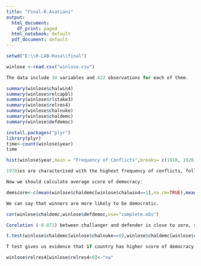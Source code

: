 ```yaml
---
title: "Final-R.Asatiani"
output:
  html_document:
    df_print: paged
  html_notebook: default
  pdf_document: default
---
```

```r
setwd("E:\\R-LAB-Rusa\\final")

winlose <-read.csv("winlose.csv")

The data include 34 variables and 422 observations for each of them. 

summary(winlose$chalwin4)
summary(winlose$relcapbl)
summary(winlose$rlstake3)
summary(winlose$relres4)
summary(winlose$chalnuke)
summary(winlose$chaldemc)
summary(winlose$defdemoc)

install.packages("plyr")
library(plyr)
time<-count(winlose$year)
time

hist(winlose$year,main = "Frequency of Conflicts",breaks= c(1910, 1920, 1930, 1940, 1950, 1960, 1970, 1980, 1990,2000), xlab = "years",col = c("blue","orange","purple"))

1970ies are characterised with the highest frequency of conflicts, followed by 1960ies and 1980ies. The most peaceul period in the world had been 1920ies followed by 2000ies and 1910ies. 

Now we should calculate average score of democracy:

demscore<-c(mean(winlose$chaldemc[winlose$chalwin4==1],na.rm=TRUE),mean(winlose$chaldemc[winlose$chalwin4==2],na.rm=TRUE),mean(winlose$chaldemc[winlose$chalwin4==3],na.rm=TRUE),mean(winlose$chaldemc[winlose$chalwin4==4],na.rm=TRUE))

We can say that winners are more likely to be democratic.

cor(winlose$chaldemc,winlose$defdemoc,use="complete.obs")

Corelation (-0.071) between challanger and defender is close to zero, so those are undifferentiating. 

t.test(winlose$chaldemc[winlose$chalnuke==0],winlose$chaldemc[winlose$chalnuke==1])

T test gives us evidence that if country has higher score of democracy, it is more likely to own nuclear weapon. 

winlose$relres4[winlose$relres4<0]<-"na"
```

